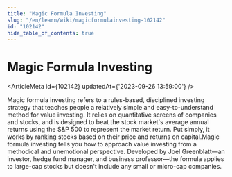 ```yaml
---
title: "Magic Formula Investing"
slug: "/en/learn/wiki/magicformulainvesting-102142"
id: "102142"
hide_table_of_contents: true
---
```



# Magic Formula Investing

<ArticleMeta id={102142} updatedAt={'2023-09-26 13:59:00'} />
<div className='border-solid border-b border-t-0 my-4 border-[var(--ifm-color-gray-300)]' />

Magic formula investing refers to a rules-based, disciplined investing strategy that teaches people a relatively simple and easy-to-understand method for value investing. It relies on quantitative screens of companies and stocks, and is designed to beat the stock market's average annual returns using the S&P 500 to represent the market return. Put simply, it works by ranking stocks based on their price and returns on capital.Magic formula investing tells you how to approach value investing from a methodical and unemotional perspective. Developed by Joel Greenblatt—an investor, hedge fund manager, and business professor—the formula applies to large-cap stocks but doesn't include any small or micro-cap companies.
